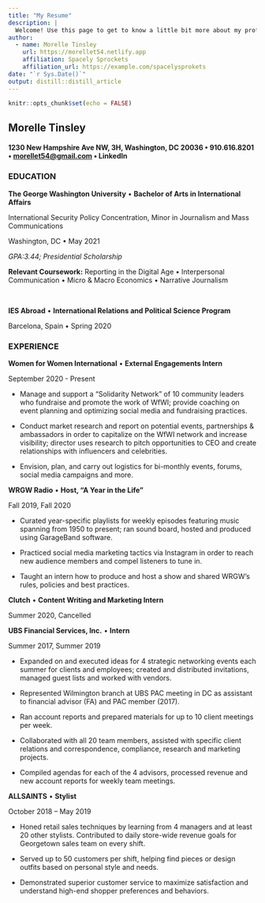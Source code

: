 ```yaml
---
title: "My Resume"
description: |
  Welcome! Use this page to get to know a little bit more about my professional experience.
author:
  - name: Morelle Tinsley 
    url: https://morellet54.netlify.app
    affiliation: Spacely Sprockets
    affiliation_url: https://example.com/spacelysprokets
date: "`r Sys.Date()`"
output: distill::distill_article
---
```


```r
knitr::opts_chunk$set(echo = FALSE)
```

## Morelle Tinsley

#### 1230 New Hampshire Ave NW, 3H, Washington, DC 20036 • 910.616.8201 • [morellet54\@gmail.com](mailto:morellet54@gmail.com){.email} • LinkedIn

### **EDUCATION**

**The George Washington University** • **Bachelor of Arts in International Affairs**

International Security Policy Concentration, Minor in Journalism and Mass Communications

Washington, DC • May 2021

*GPA:3.44; Presidential Scholarship*

**Relevant Coursework:** Reporting in the Digital Age • Interpersonal Communication • Micro & Macro Economics • Narrative Journalism

 

**IES Abroad** • **International Relations and Political Science Program**

Barcelona, Spain • Spring 2020

### EXPERIENCE

**Women for Women International** • **External Engagements Intern**

September 2020 - Present

-   Manage and support a "Solidarity Network" of 10 community leaders who fundraise and promote the work of WfWI; provide coaching on event planning and optimizing social media and fundraising practices.

-   Conduct market research and report on potential events, partnerships & ambassadors in order to capitalize on the WfWI network and increase visibility; director uses research to pitch opportunities to CEO and create relationships with influencers and celebrities.

-   Envision, plan, and carry out logistics for bi-monthly events, forums, social media campaigns and more.

**WRGW Radio** • **Host, "A Year in the Life"**

Fall 2019, Fall 2020

-   Curated year-specific playlists for weekly episodes featuring music spanning from 1950 to present; ran sound board, hosted and produced using GarageBand software.

-   Practiced social media marketing tactics via Instagram in order to reach new audience members and compel listeners to tune in.

-   Taught an intern how to produce and host a show and shared WRGW's rules, policies and best practices.

**Clutch** • **Content Writing and Marketing Intern**

Summer 2020, Cancelled

**UBS Financial Services, Inc.** • **Intern**

Summer 2017, Summer 2019

-   Expanded on and executed ideas for 4 strategic networking events each summer for clients and employees; created and distributed invitations, managed guest lists and worked with vendors.

-   Represented Wilmington branch at UBS PAC meeting in DC as assistant to financial advisor (FA) and PAC member (2017).

-   Ran account reports and prepared materials for up to 10 client meetings per week.

-   Collaborated with all 20 team members, assisted with specific client relations and correspondence, compliance, research and marketing projects.

-   Compiled agendas for each of the 4 advisors, processed revenue and new account reports for weekly team meetings.

**ALLSAINTS** • **Stylist**

October 2018 -- May 2019

-   Honed retail sales techniques by learning from 4 managers and at least 20 other stylists. Contributed to daily store-wide revenue goals for Georgetown sales team on every shift.

-   Served up to 50 customers per shift, helping find pieces or design outfits based on personal style and needs.

-   Demonstrated superior customer service to maximize satisfaction and understand high-end shopper preferences and behaviors. 

 
